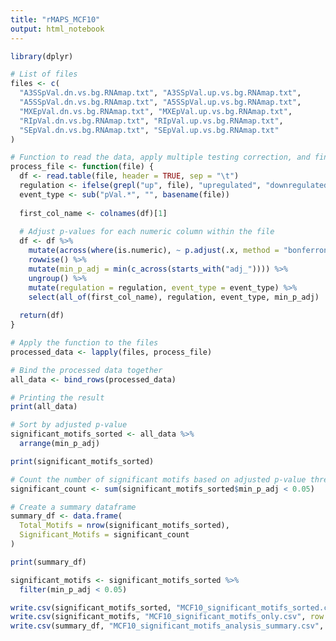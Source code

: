 ---
title: "rMAPS_MCF10"
output: html_notebook
---



```{r}
library(dplyr)
```

```{r}
# List of files
files <- c(
  "A3SSpVal.dn.vs.bg.RNAmap.txt", "A3SSpVal.up.vs.bg.RNAmap.txt",
  "A5SSpVal.dn.vs.bg.RNAmap.txt", "A5SSpVal.up.vs.bg.RNAmap.txt",
  "MXEpVal.dn.vs.bg.RNAmap.txt", "MXEpVal.up.vs.bg.RNAmap.txt",
  "RIpVal.dn.vs.bg.RNAmap.txt", "RIpVal.up.vs.bg.RNAmap.txt",
  "SEpVal.dn.vs.bg.RNAmap.txt", "SEpVal.up.vs.bg.RNAmap.txt"
)

# Function to read the data, apply multiple testing correction, and find the minimum adjusted p-value
process_file <- function(file) {
  df <- read.table(file, header = TRUE, sep = "\t")
  regulation <- ifelse(grepl("up", file), "upregulated", "downregulated")
  event_type <- sub("pVal.*", "", basename(file))
  
  first_col_name <- colnames(df)[1]
  
  # Adjust p-values for each numeric column within the file
  df <- df %>%
    mutate(across(where(is.numeric), ~ p.adjust(.x, method = "bonferroni"), .names = "adj_{col}")) %>%
    rowwise() %>%
    mutate(min_p_adj = min(c_across(starts_with("adj_")))) %>%
    ungroup() %>%
    mutate(regulation = regulation, event_type = event_type) %>%
    select(all_of(first_col_name), regulation, event_type, min_p_adj)
  
  return(df)
}


```

```{r}
# Apply the function to the files
processed_data <- lapply(files, process_file)

```


```{r}
# Bind the processed data together
all_data <- bind_rows(processed_data)
```

```{r}
# Printing the result
print(all_data)
```






```{r}
# Sort by adjusted p-value
significant_motifs_sorted <- all_data %>%
  arrange(min_p_adj)
```

```{r}
print(significant_motifs_sorted)
```

```{r}
# Count the number of significant motifs based on adjusted p-value threshold
significant_count <- sum(significant_motifs_sorted$min_p_adj < 0.05)

# Create a summary dataframe
summary_df <- data.frame(
  Total_Motifs = nrow(significant_motifs_sorted),
  Significant_Motifs = significant_count
)

print(summary_df)
```
```{r}
significant_motifs <- significant_motifs_sorted %>%
  filter(min_p_adj < 0.05)
```


```{r}
write.csv(significant_motifs_sorted, "MCF10_significant_motifs_sorted.csv", row.names = FALSE)
write.csv(significant_motifs, "MCF10_significant_motifs_only.csv", row.names = FALSE)
write.csv(summary_df, "MCF10_significant_motifs_analysis_summary.csv", row.names = FALSE)
```

